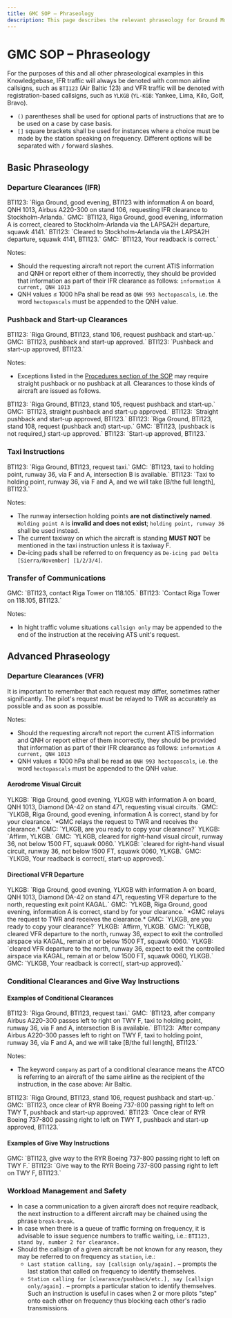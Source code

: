 ```yaml
---
title: GMC SOP – Phraseology
description: This page describes the relevant phraseology for Ground Movement Control in EVRR FIR.
---
```



# GMC SOP – Phraseology

For the purposes of this and all other phraseological examples in this Knowledgebase, IFR traffic will always be denoted with common airline callsigns, such as `BTI123` (Air Baltic 123) and VFR traffic will be denoted with registration-based callsigns, such as `YLKGB` (`YL-KGB`: Yankee, Lima, Kilo, Golf, Bravo).

- `()` parentheses shall be used for optional parts of instructions that are to be used on a case by case basis.
- `[]` square brackets shall be used for instances where a choice must be made by the station speaking on frequency. Different options will be separated with `/` forward slashes.

## Basic Phraseology

### Departure Clearances (IFR)

<PhraseologyDisplay>
  <span>
    BTI123: `Riga Ground, good evening, BTI123 with information A on board, QNH
    1013, Airbus A220-300 on stand 106, requesting IFR clearance to
    Stockholm-Arlanda.`
  </span>
  <span>
    GMC: `BTI123, Riga Ground, good evening, information A is correct, cleared
    to Stockholm-Arlanda via the LAPSA2H departure, squawk 4141.`
  </span>
  <span>
    BTI123: `Cleared to Stockholm-Arlanda via the LAPSA2H departure, squawk
    4141, BTI123.`
  </span>
  <span>GMC: `BTI123, Your readback is correct.`</span>
</PhraseologyDisplay>

Notes:

- Should the requesting aircraft not report the current ATIS information and QNH or report either of them incorrectly, they should be provided that information as part of their IFR clearance as follows: `information A current, QNH 1013`
- QNH values ≤ 1000 hPa shall be read as `QNH 993 hectopascals`, i.e. the word `hectopascals` must be appended to the QNH value.

### Pushback and Start-up Clearances

<PhraseologyDisplay>
  <span>
    BTI123: `Riga Ground, BTI123, stand 106, request pushback and start-up.`
  </span>
  <span>GMC: `BTI123, pushback and start-up approved.`</span>
  <span>BTI123: `Pushback and start-up approved, BTI123.`</span>
</PhraseologyDisplay>

Notes:

- Exceptions listed in the [Procedures section of the SOP](./procedures#pushback-and-start-up) may require straight pushback or no pushback at all. Clearances to those kinds of aircraft are issued as follows.

<PhraseologyDisplay>
  <span>
    BTI123: `Riga Ground, BTI123, stand 105, request pushback and start-up.`
  </span>
  <span>GMC: `BTI123, straight pushback and start-up approved.`</span>
  <span>BTI123: `Straight pushback and start-up approved, BTI123.`</span>
</PhraseologyDisplay>

<PhraseologyDisplay>
  <span>
    BTI123: `Riga Ground, BTI123, stand 108, request (pushback and) start-up.`
  </span>
  <span>GMC: `BTI123, (pushback is not required,) start-up approved.`</span>
  <span>BTI123: `Start-up approved, BTI123.`</span>
</PhraseologyDisplay>

### Taxi Instructions

<PhraseologyDisplay>
  <span>BTI123: `Riga Ground, BTI123, request taxi.`</span>
  <span>
    GMC: `BTI123, taxi to holding point, runway 36, via F and A, intersection B
    is available.`
  </span>
  <span>
    BTI123: `Taxi to holding point, runway 36, via F and A, and we will take
    [B/the full length], BTI123.`
  </span>
</PhraseologyDisplay>

Notes:

- The runway intersection holding points **are not distinctively named**. `Holding point A` is **invalid and does not exist**; `holding point, runway 36` shall be used instead.
- The current taxiway on which the aircraft is standing **MUST NOT** be mentioned in the taxi instruction unless it is taxiway F.
- De-icing pads shall be referred to on frequency as `De-icing pad Delta [Sierra/November] [1/2/3/4]`.

### Transfer of Communications

<PhraseologyDisplay>
  <span>GMC: `BTI123, contact Riga Tower on 118.105.`</span>
  <span>BTI123: `Contact Riga Tower on 118.105, BTI123.`</span>
</PhraseologyDisplay>

Notes:

- In hight traffic volume situations `callsign only` may be appended to the end of the instruction at the receiving ATS unit's request.

## Advanced Phraseology

### Departure Clearances (VFR)

It is important to remember that each request may differ, sometimes rather significantly. The pilot's request must be relayed to TWR as accurately as possible and as soon as possible.

Notes:

- Should the requesting aircraft not report the current ATIS information and QNH or report either of them incorrectly, they should be provided that information as part of their IFR clearance as follows: `information A current, QNH 1013`
- QNH values ≤ 1000 hPa shall be read as `QNH 993 hectopascals`, i.e. the word `hectopascals` must be appended to the QNH value.

#### Aerodrome Visual Circuit

<PhraseologyDisplay>
  <span>
    YLKGB: `Riga Ground, good evening, YLKGB with information A on board, QNH
    1013, Diamond DA-42 on stand 471, requesting visual circuits.`
  </span>
  <span>
    GMC: `YLKGB, Riga Ground, good evening, information A is correct, stand by
    for your clearance.`
  </span>
  <span className="text-center">
    *GMC relays the request to TWR and receives the clearance.*
  </span>
  <span>GMC: `YLKGB, are you ready to copy your clearance?`</span>
  <span>YLKGB: `Affirm, YLKGB.`</span>
  <span>
    GMC: `YLKGB, cleared for right-hand visual circuit, runway 36, not below
    1500 FT, squawk 0060.`
  </span>
  <span>
    YLKGB: `cleared for right-hand visual circuit, runway 36, not below 1500 FT,
    squawk 0060, YLKGB.`
  </span>
  <span>GMC: `YLKGB, Your readback is correct(, start-up approved).`</span>
</PhraseologyDisplay>

#### Directional VFR Departure

<PhraseologyDisplay>
  <span>
    YLKGB: `Riga Ground, good evening, YLKGB with information A on board, QNH
    1013, Diamond DA-42 on stand 471, requesting VFR departure to the north,
    requesting exit point KAGAL.`
  </span>
  <span>
    GMC: `YLKGB, Riga Ground, good evening, information A is correct, stand by
    for your clearance.`
  </span>
  <span className="text-center">
    *GMC relays the request to TWR and receives the clearance.*
  </span>
  <span>GMC: `YLKGB, are you ready to copy your clearance?`</span>
  <span>YLKGB: `Affirm, YLKGB.`</span>
  <span>
    GMC: `YLKGB, cleared VFR departure to the north, runway 36, expect to exit
    the controlled airspace via KAGAL, remain at or below 1500 FT, squawk 0060.`
  </span>
  <span>
    YLKGB: `cleared VFR departure to the north, runway 36, expect to exit the
    controlled airspace via KAGAL, remain at or below 1500 FT, squawk 0060,
    YLKGB.`
  </span>
  <span>GMC: `YLKGB, Your readback is correct(, start-up approved).`</span>
</PhraseologyDisplay>

### Conditional Clearances and Give Way Instructions

#### Examples of Conditional Clearances

<PhraseologyDisplay>
  <span>BTI123: `Riga Ground, BTI123, request taxi.`</span>
  <span>
    GMC: `BTI123, after company Airbus A220-300 passes left to right on TWY F,
    taxi to holding point, runway 36, via F and A, intersection B is available.`
  </span>
  <span>
    BTI123: `After company Airbus A220-300 passes left to right on TWY F, taxi
    to holding point, runway 36, via F and A, and we will take [B/the full
    length], BTI123.`
  </span>
</PhraseologyDisplay>

Notes:

- The keyword `company` as part of a conditional clearance means the ATCO is referring to an aircraft of the same airline as the recipient of the instruction, in the case above: Air Baltic.

<PhraseologyDisplay>
  <span>
    BTI123: `Riga Ground, BTI123, stand 106, request pushback and start-up.`
  </span>
  <span>
    GMC: `BTI123, once clear of RYR Boeing 737-800 passing right to left on TWY
    T, pushback and start-up approved.`
  </span>
  <span>
    BTI123: `Once clear of RYR Boeing 737-800 passing right to left on TWY T,
    pushback and start-up approved, BTI123.`
  </span>
</PhraseologyDisplay>

#### Examples of Give Way Instructions

<PhraseologyDisplay>
  <span>
    GMC: `BTI123, give way to the RYR Boeing 737-800 passing right to left on
    TWY F.`
  </span>
  <span>
    BTI123: `Give way to the RYR Boeing 737-800 passing right to left on TWY F,
    BTI123.`
  </span>
</PhraseologyDisplay>

### Workload Management and Safety

- In case a communication to a given aircraft does not require readback, the next instruction to a different aircraft may be chained using the phrase `break-break`.
- In case when there is a queue of traffic forming on frequency, it is advisable to issue sequence numbers to traffic waiting, i.e.: `BTI123, stand by, number 2 for clearance.`
- Should the callsign of a given aircraft be not known for any reason, they may be referred to on frequency as `station`, i.e.:
  - `Last station calling, say [callsign only/again].` – prompts the last station that called on frequency to identify themselves.
  - `Station calling for [clearance/pushback/etc.], say [callsign only/again].` – prompts a particular station to identify themselves. Such an instruction is useful in cases when 2 or more pilots "step" onto each other on frequency thus blocking each other's radio transmissions.
